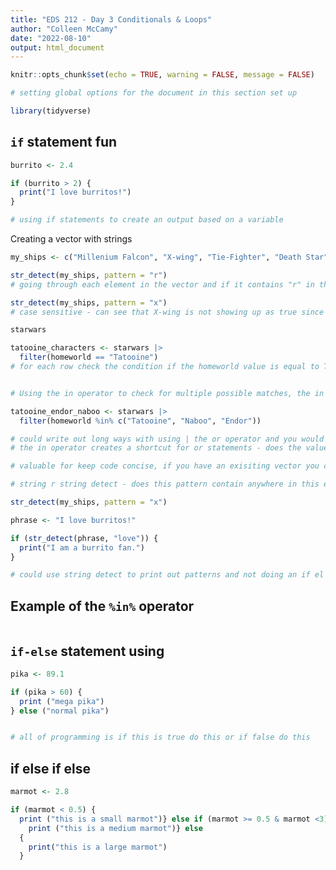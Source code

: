 ```yaml
---
title: "EDS 212 - Day 3 Conditionals & Loops"
author: "Colleen McCamy"
date: "2022-08-10"
output: html_document
---
```


```r
knitr::opts_chunk$set(echo = TRUE, warning = FALSE, message = FALSE)

# setting global options for the document in this section set up

library(tidyverse)

```


## `if` statement fun

```r

burrito <- 2.4

if (burrito > 2) {
  print("I love burritos!")
}

# using if statements to create an output based on a variable

```

Creating a vector with strings

```r

my_ships <- c("Millenium Falcon", "X-wing", "Tie-Fighter", "Death Star")

str_detect(my_ships, pattern = "r")
# going through each element in the vector and if it contains "r" in the character - looking for any string match that exists in the vector

str_detect(my_ships, pattern = "x")
# case sensitive - can see that X-wing is not showing up as true since it is upper

starwars

```

```r

tatooine_characters <- starwars |> 
  filter(homeworld == "Tatooine")
# for each row check the condition if the homeworld value is equal to Tatooine then keep it, if not true don't keep it. Under the hood it is doing a if else (if Tatooine is true keep, if not remove the world)


# Using the in operator to check for multiple possible matches, the in operator asks a different option is that if any of these options are true then keep the row

tatooine_endor_naboo <- starwars |> 
  filter(homeworld %in% c("Tatooine", "Naboo", "Endor"))

# could write out long ways with using | the or operator and you would get the case if any of them are true -
# the in operator creates a shortcut for or statements - does the value of homeworld contatin a value that is in the following vector

# valuable for keep code concise, if you have an exisiting vector you could also plug that in

# string r string detect - does this pattern contain anywhere in this element, if it is yes returns TRUE

str_detect(my_ships, pattern = "x")

phrase <- "I love burritos!"

if (str_detect(phrase, "love")) {
  print("I am a burrito fan.")
}

# could use string detect to print out patterns and not doing an if el statement

```


## Example of the `%in%` operator

```r



```


## `if-else` statement using

```r

pika <- 89.1

if (pika > 60) {
  print ("mega pika")
} else ("normal pika")


# all of programming is if this is true do this or if false do this
```


## if else if else

```r

marmot <- 2.8

if (marmot < 0.5) {
  print ("this is a small marmot")} else if (marmot >= 0.5 & marmot <3) {
    print ("this is a medium marmot")} else
  {
    print("this is a large marmot")
  }


```

